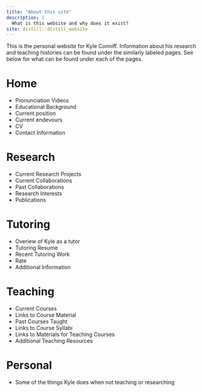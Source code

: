 ```yaml
---
title: "About this site"
description: |
  What is this website and why does it exist?
site: distill::distill_website
---
```


<p>
This is the personal website for Kyle Conniff.  Information about his research and teaching histories can be found under the similarly labeled pages.  See below for what can be found under each of the pages.
</p>


<h1>
Home
</h1>
<p>
    <ul>
    <li>Pronunciation Videos</li>
    <li>Educational Background</li>
    <li>Current position</li>
    <li>Current endevours</li>
    <li>CV</li>
    <!-- <li>Link to Educational Site</li> 
    <li>Link to YouTube</li> -->
    <li>Contact Information</li>
  </ul>
</p>

<h1>
Research
</h1>
<p>
    <ul>
    <li>Current Research Projects</li>
    <li>Current Collaborations</li>
    <li>Past Collaborations</li>
    <li>Research Interests</li>
    <li>Publications</li>
  </ul>
</p>

<h1>
Tutoring
</h1>
<p>
    <ul>
    <li>Overiew of Kyle as a tutor</li>
    <li>Tutoring Resume</li>
    <li>Recent Tutoring Work</li>
    <li>Rate</li>
    <li>Additional Information</li>
  </ul>
</p>


<h1>
Teaching
</h1>
<p>
    <ul>
    <li>Current Courses</li>
    <li>Links to Course Material</li>
    <li>Past Courses Taught</li>
    <li>Links to Course Syllabi</li>
    <li>Links to Materials for Teaching Courses</li>
    <li>Additional Teaching Resources</li>
  </ul>
</p>

<h1>
Personal
</h1>
<p>
    <ul>
    <li>Some of the things Kyle does when not teaching or researching</li>
  </ul>
</p>

